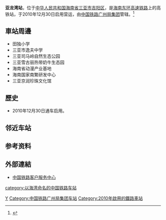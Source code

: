 {{Infobox China railway station
|车站名称 =亚龙湾站
|图片 = Yalongwan Railway Station 20150328 185731.jpg
|图片介绍 = 车站站台
|其他名称 = 
|车站拼音 = Yalongwan
|英文名称 = Yalongwan Railway Station
|车站代码 = 
|电报码 = TWQ
|拼音码 = YLW
|车站位置 = [[海南省|海南省]][[三亚市|三亚市]][[吉阳区|吉阳区]]
|坐标 = {{coord|18|18|16.37|N|109|35|53.88|E|display=inline,title}}
|归属 = [[中国铁路广州局集团|中国铁路广州局集团]]
|线路 = [[海南东环高速铁路|海南东环高速铁路]]
|车站等级 =
|月台数目 = 
|股道数目 = 
}}
'''亚龙湾站'''，位于[[中华人民共和国|中华人民共和国]][[海南省|海南省]][[三亚市|三亚市]][[吉阳区|吉阳区]]，是[[海南东环高速铁路|海南东环高速铁路]]上的高铁站，于2010年12月30日启用营运，由[[中国铁路广州局集团|中国铁路广州局集团]]管辖。<ref>{{Cite web|title=亚龙湾高铁站介绍|url=http://search.huochepiao.com/huochezhan/jieshao/3609.htm|access-date=2017-01-11|archiveurl=https://web.archive.org/web/20170113103306/http://search.huochepiao.com/huochezhan/jieshao/3609.htm|archivedate=2017-01-13|dead-url=no}}</ref>

==車站周邊==
* 田独小学
* 三亚市逸夫中学
* 三亚司马岭自然生态公园
* 三亚雪古丽热带奶牛生态园
* 海南省动漫产业基地
* 海南国家南繁研发中心
* 三亚京润珍珠文化馆

==歷史==
* 2010年12月30日通车启用。

==邻近车站==
{{start rail box|[[中華人民共和國鐵路運輸|中国铁路]]}}
{{s-inop|[[陵水站|陵水站]] |内环方向}}
{{s-line|[[海南环岛高速铁路|海南环岛高速铁路]]}}
{{s-inop|[[三亚站|三亚站]]|外环方向}}
{{s-end}}

== 参考资料 ==
{{reflist}}
==外部連結==
* [http://www.12306.cn/mormhweb/ 中国铁路客户服务中心]{{Wayback|url=http://www.12306.cn/mormhweb/|date=20180205163941}}
{{China-rail-stub}}
{{海南环岛高速铁路}}
[[Category:三亚市铁路车站|Y]]
[[Category:中国铁路广州局集团车站|Category:中国铁路广州局集团车站]]
[[Category:2010年啟用的鐵路車站|Category:2010年啟用的鐵路車站]]
[[category:以海湾命名的中国铁路车站|category:以海湾命名的中国铁路车站]]